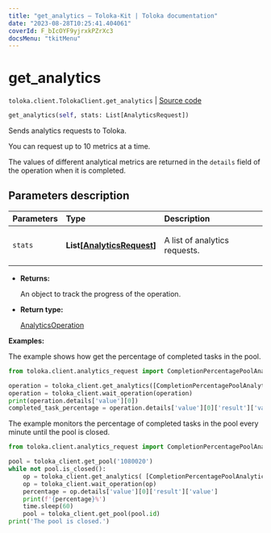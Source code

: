 ```yaml
---
title: "get_analytics — Toloka-Kit | Toloka documentation"
date: "2023-08-28T10:25:41.404061"
coverId: F_bIcOYF9yjrxkPZrXc3
docsMenu: "tkitMenu"
---
```


# get_analytics

`toloka.client.TolokaClient.get_analytics` | [Source code](https://github.com/Toloka/toloka-kit/blob/v1.2.1/src/client/__init__.py#L2329)

```python
get_analytics(self, stats: List[AnalyticsRequest])
```

Sends analytics requests to Toloka.

You can request up to 10 metrics at a time.

The values of different analytical metrics are returned in the `details` field of the operation when it is completed.

## Parameters description

| Parameters | Type | Description |
| :----------| :----| :-----------|
`stats`|**List\[[AnalyticsRequest](/docs/toloka-kit/reference/toloka.client.analytics_request.AnalyticsRequest)\]**|<p>A list of analytics requests.</p>

* **Returns:**

  An object to track the progress of the operation.

* **Return type:**

  [AnalyticsOperation](/docs/toloka-kit/reference/toloka.client.operations.AnalyticsOperation)

**Examples:**

The example shows how get the percentage of completed tasks in the pool.

```python
from toloka.client.analytics_request import CompletionPercentagePoolAnalytics

operation = toloka_client.get_analytics([CompletionPercentagePoolAnalytics(subject_id='1080020')])
operation = toloka_client.wait_operation(operation)
print(operation.details['value'][0])
completed_task_percentage = operation.details['value'][0]['result']['value']
```

The example monitors the percentage of completed tasks in the pool every minute until the pool is closed.

```python
from toloka.client.analytics_request import CompletionPercentagePoolAnalytics

pool = toloka_client.get_pool('1080020')
while not pool.is_closed():
    op = toloka_client.get_analytics( [CompletionPercentagePoolAnalytics(subject_id=pool.id)] )
    op = toloka_client.wait_operation(op)
    percentage = op.details['value'][0]['result']['value']
    print(f'{percentage}%')
    time.sleep(60)
    pool = toloka_client.get_pool(pool.id)
print('The pool is closed.')
```